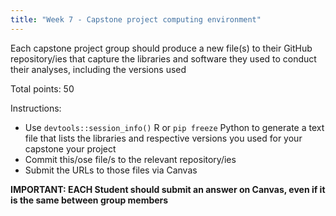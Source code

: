 ```yaml
---
title: "Week 7 - Capstone project computing environment"
---
```


Each capstone project group should produce a new file(s) to their GitHub repository/ies  that capture the libraries and software they used to conduct their analyses, including the versions used

Total points: 50

Instructions:

- Use `devtools::session_info()` R or `pip freeze` Python to generate a text file that lists the libraries and respective versions you used for your capstone your project
- Commit this/ose file/s to the relevant repository/ies
- Submit the URLs to those files via Canvas 

**IMPORTANT: EACH Student should submit an answer on Canvas, even if it is the same between group members**


